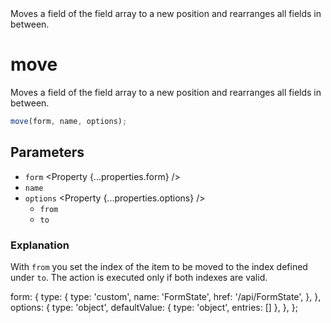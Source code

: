 
<Title>move</Title>
<Description>
  Moves a field of the field array to a new position and rearranges all fields
  in between.
</Description>

# move

Moves a field of the field array to a new position and rearranges all fields in between.

```ts
move(form, name, options);
```

## Parameters

- `form` <Property {...properties.form} />
- `name` <Property type="string" />
- `options` <Property {...properties.options} />
  - `from` <Property type="number" />
  - `to` <Property type="number" />

### Explanation

With `from` you set the index of the item to be moved to the index defined under `to`. The action is executed only if both indexes are valid.

  form: {
    type: {
      type: 'custom',
      name: 'FormState',
      href: '/api/FormState',
    },
  },
  options: {
    type: 'object',
    defaultValue: { type: 'object', entries: [] },
  },
};
